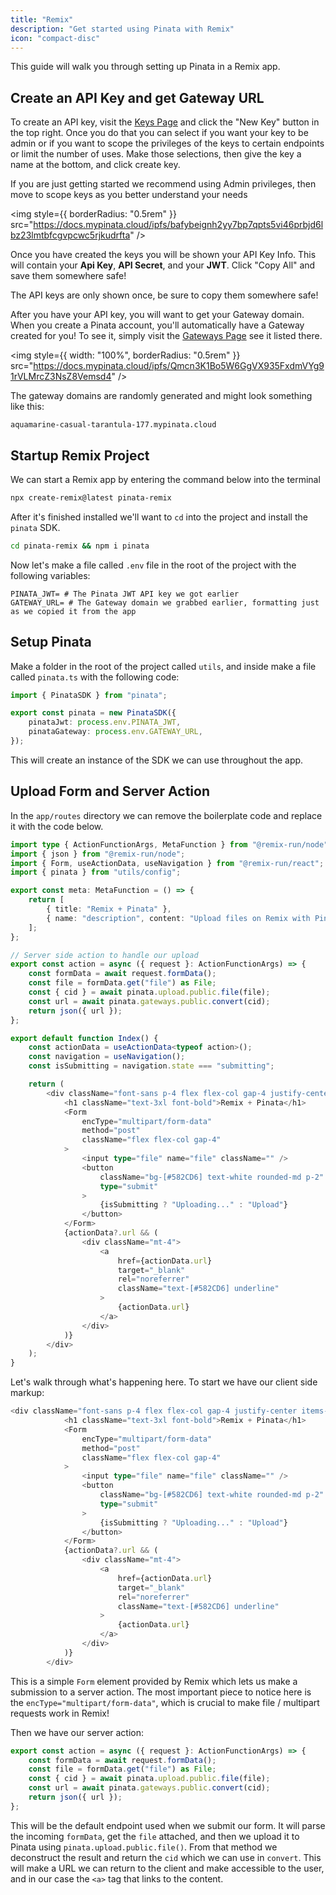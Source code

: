 ```yaml
---
title: "Remix"
description: "Get started using Pinata with Remix"
icon: "compact-disc"
---
```


This guide will walk you through setting up Pinata in a Remix app.

## Create an API Key and get Gateway URL

To create an API key, visit the [Keys Page](https://app.pinata.cloud/developers/keys) and click the "New Key" button in the top right. Once you do that you can select if you want your key to be admin or if you want to scope the privileges of the keys to certain endpoints or limit the number of uses. Make those selections, then give the key a name at the bottom, and click create key.

<Note>
  If you are just getting started we recommend using Admin privileges, then move
  to scope keys as you better understand your needs
</Note>

<img
  style={{ borderRadius: "0.5rem" }}
  src="https://docs.mypinata.cloud/ipfs/bafybeignh2yy7bp7qpts5vi46prbjd6lbz23lmtbfcgvpcwc5rjkudrfta"
/>

Once you have created the keys you will be shown your API Key Info. This will contain your **Api Key**, **API Secret**, and your **JWT**. Click "Copy All" and save them somewhere safe!

<Note>
  The API keys are only shown once, be sure to copy them somewhere safe!
</Note>

After you have your API key, you will want to get your Gateway domain. When you create a Pinata account, you'll automatically have a Gateway created for you! To see it, simply visit the [Gateways Page](https://app.pinata.cloud/gateway) see it listed there.

<img
  style={{ width: "100%", borderRadius: "0.5rem" }}
  src="https://docs.mypinata.cloud/ipfs/Qmcn3K1Bo5W6GgVX935FxdmVYg91rVLMrcZ3NsZ8Vemsd4"
/>

The gateway domains are randomly generated and might look something like this:

```
aquamarine-casual-tarantula-177.mypinata.cloud
```

## Startup Remix Project

We can start a Remix app by entering the command below into the terminal

```bash
npx create-remix@latest pinata-remix
```

After it's finished installed we'll want to `cd` into the project and install the `pinata` SDK.

```bash
cd pinata-remix && npm i pinata
```

Now let's make a file called `.env` file in the root of the project with the following variables:

```
PINATA_JWT= # The Pinata JWT API key we got earlier
GATEWAY_URL= # The Gateway domain we grabbed earlier, formatting just as we copied it from the app
```

## Setup Pinata

Make a folder in the root of the project called `utils`, and inside make a file called `pinata.ts` with the following code:

```typescript
import { PinataSDK } from "pinata";

export const pinata = new PinataSDK({
	pinataJwt: process.env.PINATA_JWT,
	pinataGateway: process.env.GATEWAY_URL,
});
```

This will create an instance of the SDK we can use throughout the app.

## Upload Form and Server Action

In the `app/routes` directory we can remove the boilerplate code and replace it with the code below.

```typescript app/routes/_index.tsx
import type { ActionFunctionArgs, MetaFunction } from "@remix-run/node";
import { json } from "@remix-run/node";
import { Form, useActionData, useNavigation } from "@remix-run/react";
import { pinata } from "utils/config";

export const meta: MetaFunction = () => {
	return [
		{ title: "Remix + Pinata" },
		{ name: "description", content: "Upload files on Remix with Pinata!" },
	];
};

// Server side action to handle our upload
export const action = async ({ request }: ActionFunctionArgs) => {
	const formData = await request.formData();
	const file = formData.get("file") as File;
	const { cid } = await pinata.upload.public.file(file);
	const url = await pinata.gateways.public.convert(cid);
	return json({ url });
};

export default function Index() {
	const actionData = useActionData<typeof action>();
	const navigation = useNavigation();
	const isSubmitting = navigation.state === "submitting";

	return (
		<div className="font-sans p-4 flex flex-col gap-4 justify-center items-center min-h-screen max-w-[500px] mx-auto">
			<h1 className="text-3xl font-bold">Remix + Pinata</h1>
			<Form
				encType="multipart/form-data"
				method="post"
				className="flex flex-col gap-4"
			>
				<input type="file" name="file" className="" />
				<button
					className="bg-[#582CD6] text-white rounded-md p-2"
					type="submit"
				>
					{isSubmitting ? "Uploading..." : "Upload"}
				</button>
			</Form>
			{actionData?.url && (
				<div className="mt-4">
					<a
						href={actionData.url}
						target="_blank"
						rel="noreferrer"
						className="text-[#582CD6] underline"
					>
						{actionData.url}
					</a>
				</div>
			)}
		</div>
	);
}
```

Let's walk through what's happening here. To start we have our client side markup:

```typescript
<div className="font-sans p-4 flex flex-col gap-4 justify-center items-center min-h-screen max-w-[500px] mx-auto">
			<h1 className="text-3xl font-bold">Remix + Pinata</h1>
			<Form
				encType="multipart/form-data"
				method="post"
				className="flex flex-col gap-4"
			>
				<input type="file" name="file" className="" />
				<button
					className="bg-[#582CD6] text-white rounded-md p-2"
					type="submit"
				>
					{isSubmitting ? "Uploading..." : "Upload"}
				</button>
			</Form>
			{actionData?.url && (
				<div className="mt-4">
					<a
						href={actionData.url}
						target="_blank"
						rel="noreferrer"
						className="text-[#582CD6] underline"
					>
						{actionData.url}
					</a>
				</div>
			)}
		</div>
```

This is a simple `Form` element provided by Remix which lets us make a submission to a server action. The most important piece to notice here is the `encType="multipart/form-data"`, which is crucial to make file / multipart requests work in Remix!

Then we have our server action:

```typescript
export const action = async ({ request }: ActionFunctionArgs) => {
	const formData = await request.formData();
	const file = formData.get("file") as File;
	const { cid } = await pinata.upload.public.file(file);
	const url = await pinata.gateways.public.convert(cid);
	return json({ url });
};
```

This will be the default endpoint used when we submit our form. It will parse the incoming `formData`, get the `file` attached, and then we upload it to Pinata using `pinata.upload.public.file()`. From that method we deconstruct the result and return the `cid` which we can use in `convert`. This will make a URL we can return to the client and make accessible to the user, and in our case the `<a>` tag that links to the content.
